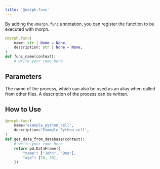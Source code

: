 ```yaml
---
title: '@morph.func'
---
```


By adding the `@morph.func` annotation, you can register the function to be executed with morph.

```python
@morph.func(
    name: str | None = None,
    description: str | None = None,
)
def func_name(context):
	# write your code here
```

## Parameters

<ParamField body="name" type="string" default="Function name">
The name of the process, which can also be used as an alias when called from other files.
</ParamField>

<ParamField body="description" type="string">
A description of the process can be written.
</ParamField>

## How to Use

```python
@morph.func(
    name="example_python_cell",
    description="Example Python cell",
)
def get_data_from_database(context):
    # write your code here
	return pd.DataFrame({
        "name": ["John", "Doe"],
        "age": [20, 30],
    })
```